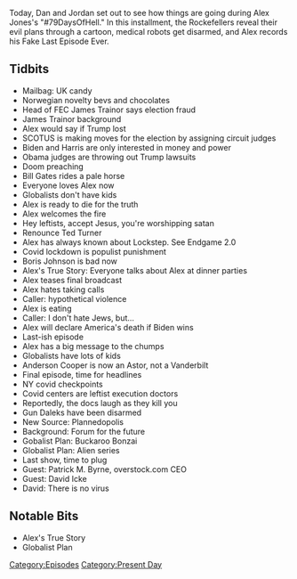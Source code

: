 {{DEFAULTSORT:
    #_EPISODE_0506:November 22-24, 2020
}}{{Episode
    | title             = November 22-24, 2020
    | caption           = [https://knowledgefight.libsyn.com/506-november-22-24-2020 Listen to this episode on Libsyn]
    | episodeNumber     = 506
    | length            = 01:54:26
    | airDate           = November 26, 2020
    | coverageStartDate = November 22, 2020
    | coverageEndDate   = November 24, 2020
    | episodeType       = [[:Category:Present Day|Present Day]]
    | appearance        = [[James Trainor]], [[Bill Gates]], [[Joe Biden]], [[Kamala Harris]], [[Ted Turner]], [[Boris Johnson]], [[Patrick M Byrne]], [[David Icke]]
    | oocDrop           = Not a smurf, a serf; You get 5 Hitler mustaches
    | previousEpisode   = [[505: November 18, 2020]]
    | nextEpisode       = [[507: Jordan Doesn't Know About Walk-Ins]]
}}

{{Stub}}

Today, Dan and Jordan set out to see how things are going during Alex Jones's "#79DaysOfHell." In this installment, the Rockefellers reveal their evil plans through a cartoon, medical robots get disarmed, and Alex records his Fake Last Episode Ever.

==Tidbits==

*Mailbag: UK candy
*Norwegian novelty bevs and chocolates
*Head of FEC James Trainor says election fraud
*James Trainor background
*Alex would say if Trump lost
*SCOTUS is making moves for the election by assigning circuit judges
*Biden and Harris are only interested in money and power
*Obama judges are throwing out Trump lawsuits
*Doom preaching
*Bill Gates rides a pale horse
*Everyone loves Alex now
*Globalists don't have kids
*Alex is ready to die for the truth
*Alex welcomes the fire
*Hey leftists, accept Jesus, you're worshipping satan
*Renounce Ted Turner
*Alex has always known about Lockstep. See Endgame 2.0
*Covid lockdown is populist punishment
*Boris Johnson is bad now
*Alex's True Story: Everyone talks about Alex at dinner parties
*Alex teases final broadcast
*Alex hates taking calls
*Caller: hypothetical violence
*Alex is eating
*Caller: I don't hate Jews, but...
*Alex will declare America's death if Biden wins
*Last-ish episode
*Alex has a big message to the chumps
*Globalists have lots of kids
*Anderson Cooper is now an Astor, not a Vanderbilt
*Final episode, time for headlines
*NY covid checkpoints
*Covid centers are leftist execution doctors
*Reportedly, the docs laugh as they kill you
*Gun Daleks have been disarmed
*New Source: Plannedopolis
*Background: Forum for the future
*Gobalist Plan: Buckaroo Bonzai
*Globalist Plan: Alien series
*Last show, time to plug
*Guest: Patrick M. Byrne, overstock.com CEO
*Guest: David Icke
*David: There is no virus

==Notable Bits==

*Alex's True Story
*Globalist Plan

[[Category:Episodes]]
[[Category:Present Day]]
